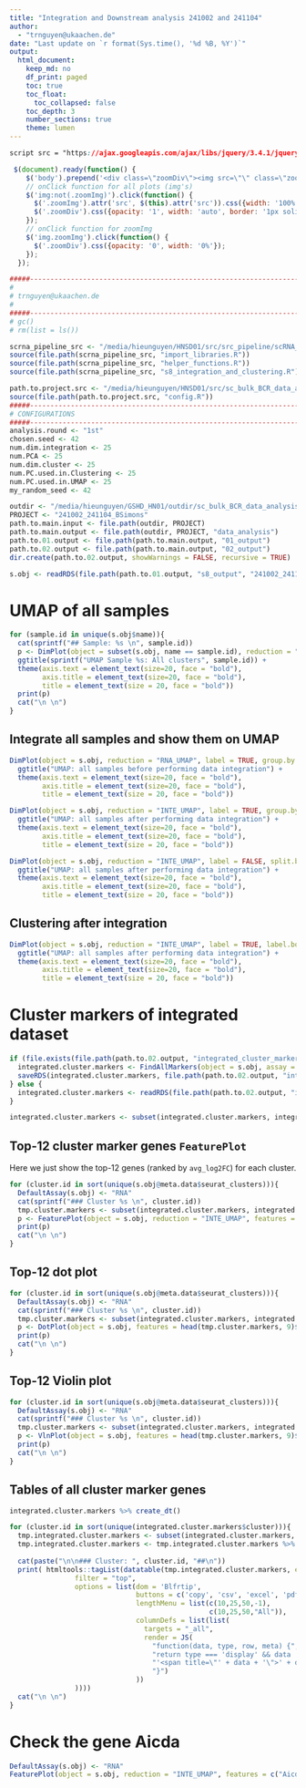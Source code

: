 ```yaml
---
title: "Integration and Downstream analysis 241002 and 241104"
author:
  - "trnguyen@ukaachen.de"
date: "Last update on `r format(Sys.time(), '%d %B, %Y')`"
output:
  html_document:
    keep_md: no
    df_print: paged
    toc: true
    toc_float:
      toc_collapsed: false
    toc_depth: 3
    number_sections: true
    theme: lumen
---
```



```css
script src = "https://ajax.googleapis.com/ajax/libs/jquery/3.4.1/jquery.min.js"
```

```js
 $(document).ready(function() {
    $('body').prepend('<div class=\"zoomDiv\"><img src=\"\" class=\"zoomImg\"></div>');
    // onClick function for all plots (img's)
    $('img:not(.zoomImg)').click(function() {
      $('.zoomImg').attr('src', $(this).attr('src')).css({width: '100%'});
      $('.zoomDiv').css({opacity: '1', width: 'auto', border: '1px solid white', borderRadius: '5px', position: 'fixed', top: '50%', left: '50%', marginRight: '-50%', transform: 'translate(-50%, -50%)', boxShadow: '0px 0px 50px #888888', zIndex: '50', overflow: 'auto', maxHeight: '100%'});
    });
    // onClick function for zoomImg
    $('img.zoomImg').click(function() {
      $('.zoomDiv').css({opacity: '0', width: '0%'}); 
    });
  });
```

<style type="text/css">
    div.datatables { height: auto !important;}
</style>


```r
#####----------------------------------------------------------------------#####
#
# trnguyen@ukaachen.de
#
#####----------------------------------------------------------------------#####
# gc()
# rm(list = ls())

scrna_pipeline_src <- "/media/hieunguyen/HNSD01/src/src_pipeline/scRNA_GEX_pipeline/processes_src"
source(file.path(scrna_pipeline_src, "import_libraries.R"))
source(file.path(scrna_pipeline_src, "helper_functions.R"))
source(file.path(scrna_pipeline_src, "s8_integration_and_clustering.R"))

path.to.project.src <- "/media/hieunguyen/HNSD01/src/sc_bulk_BCR_data_analysis/preprocessing/241002_BSimons"
source(file.path(path.to.project.src, "config.R"))
#####----------------------------------------------------------------------#####
# CONFIGURATIONS 
#####----------------------------------------------------------------------#####
analysis.round <- "1st"
chosen.seed <- 42
num.dim.integration <- 25 
num.PCA <- 25
num.dim.cluster <- 25
num.PC.used.in.Clustering <- 25
num.PC.used.in.UMAP <- 25
my_random_seed <- 42

outdir <- "/media/hieunguyen/GSHD_HN01/outdir/sc_bulk_BCR_data_analysis_v0.1"
PROJECT <- "241002_241104_BSimons"
path.to.main.input <- file.path(outdir, PROJECT)
path.to.main.output <- file.path(outdir, PROJECT, "data_analysis")
path.to.01.output <- file.path(path.to.main.output, "01_output")
path.to.02.output <- file.path(path.to.main.output, "02_output")
dir.create(path.to.02.output, showWarnings = FALSE, recursive = TRUE)

s.obj <- readRDS(file.path(path.to.01.output, "s8_output", "241002_241104_BSimons.output.s8.rds"))
```

# UMAP of all samples {.tabset}

```r
for (sample.id in unique(s.obj$name)){
  cat(sprintf("## Sample: %s \n", sample.id))
  p <- DimPlot(object = subset(s.obj, name == sample.id), reduction = "RNA_UMAP", label = TRUE, label.box = TRUE, label.size = 10, repel = TRUE) + 
  ggtitle(sprintf("UMAP Sample %s: All clusters", sample.id)) +
  theme(axis.text = element_text(size=20, face = "bold"),
        axis.title = element_text(size=20, face = "bold"), 
        title = element_text(size = 20, face = "bold"))
  print(p)
  cat("\n \n")
}

```

## Integrate all samples and show them on UMAP

```r
DimPlot(object = s.obj, reduction = "RNA_UMAP", label = TRUE, group.by = "name", label.box = TRUE, label.size = 10, repel = TRUE) +
  ggtitle("UMAP: all samples before performing data integration") + 
  theme(axis.text = element_text(size=20, face = "bold"),
        axis.title = element_text(size=20, face = "bold"), 
        title = element_text(size = 20, face = "bold"))
```


```r
DimPlot(object = s.obj, reduction = "INTE_UMAP", label = TRUE, group.by = "name", label.box = TRUE, label.size = 10, repel = TRUE) +
  ggtitle("UMAP: all samples after performing data integration") + 
  theme(axis.text = element_text(size=20, face = "bold"),
        axis.title = element_text(size=20, face = "bold"), 
        title = element_text(size = 20, face = "bold"))
```


```r
DimPlot(object = s.obj, reduction = "INTE_UMAP", label = FALSE, split.by = "name", ncol = 3, label.box = TRUE, label.size = 10, repel = TRUE) +
  ggtitle("UMAP: all samples after performing data integration") + 
  theme(axis.text = element_text(size=20, face = "bold"),
        axis.title = element_text(size=20, face = "bold"), 
        title = element_text(size = 20, face = "bold"))
```

## Clustering after integration
```r
DimPlot(object = s.obj, reduction = "INTE_UMAP", label = TRUE, label.box = TRUE, label.size = 10, repel = TRUE) +
  ggtitle("UMAP: all samples after performing data integration") + 
  theme(axis.text = element_text(size=20, face = "bold"),
        axis.title = element_text(size=20, face = "bold"), 
        title = element_text(size = 20, face = "bold"))
```


# Cluster markers of integrated dataset
```r

if (file.exists(file.path(path.to.02.output, "integrated_cluster_markers.rds")) == FALSE){
  integrated.cluster.markers <- FindAllMarkers(object = s.obj, assay = "RNA", test.use = "wilcox")
  saveRDS(integrated.cluster.markers, file.path(path.to.02.output, "integrated_cluster_markers.rds"))   
} else {
  integrated.cluster.markers <- readRDS(file.path(path.to.02.output, "integrated_cluster_markers.rds"))
}

integrated.cluster.markers <- subset(integrated.cluster.markers, integrated.cluster.markers$p_val_adj <= 0.05 & integrated.cluster.markers$avg_log2FC > 0)
```

## Top-12 cluster marker genes `FeaturePlot` {.tabset}
Here we just show the top-12 genes (ranked by `avg_log2FC`) for each cluster. 

```r
for (cluster.id in sort(unique(s.obj@meta.data$seurat_clusters))){
  DefaultAssay(s.obj) <- "RNA"
  cat(sprintf("### Cluster %s \n", cluster.id))
  tmp.cluster.markers <- subset(integrated.cluster.markers, integrated.cluster.markers$cluster == cluster.id) %>% arrange(desc(avg_log2FC))
  p <- FeaturePlot(object = s.obj, reduction = "INTE_UMAP", features = head(tmp.cluster.markers, 9)$gene, ncol = 3, label = TRUE, pt.size = 0.5, label.size = 5, label.color = "red")  
  print(p)
  cat("\n \n")
}
```


## Top-12 dot plot {.tabset}
```r
for (cluster.id in sort(unique(s.obj@meta.data$seurat_clusters))){
  DefaultAssay(s.obj) <- "RNA"
  cat(sprintf("### Cluster %s \n", cluster.id))
  tmp.cluster.markers <- subset(integrated.cluster.markers, integrated.cluster.markers$cluster == cluster.id) %>% arrange(desc(avg_log2FC))
  p <- DotPlot(object = s.obj, features = head(tmp.cluster.markers, 9)$gene)  
  print(p)
  cat("\n \n")
}
```

## Top-12 Violin plot {.tabset}
```r
for (cluster.id in sort(unique(s.obj@meta.data$seurat_clusters))){
  DefaultAssay(s.obj) <- "RNA"
  cat(sprintf("### Cluster %s \n", cluster.id))
  tmp.cluster.markers <- subset(integrated.cluster.markers, integrated.cluster.markers$cluster == cluster.id) %>% arrange(desc(avg_log2FC))
  p <- VlnPlot(object = s.obj, features = head(tmp.cluster.markers, 9)$gene)  
  print(p)
  cat("\n \n")
}
```

## Tables of all cluster marker genes {.tabset}
```r
integrated.cluster.markers %>% create_dt()
```

```r
for (cluster.id in sort(unique(integrated.cluster.markers$cluster))){
  tmp.integrated.cluster.markers <- subset(integrated.cluster.markers, integrated.cluster.markers$cluster == cluster.id) %>% arrange(desc(avg_log2FC))
  tmp.integrated.cluster.markers <- tmp.integrated.cluster.markers %>% mutate_if(is.numeric, round, 6) 
  
  cat(paste("\n\n### Cluster: ", cluster.id, "##\n"))
  print( htmltools::tagList(datatable(tmp.integrated.cluster.markers, extensions = 'Buttons',
                filter = "top",
                options = list(dom = 'Blfrtip',
                               buttons = c('copy', 'csv', 'excel', 'pdf', 'print'),
                               lengthMenu = list(c(10,25,50,-1),
                                                 c(10,25,50,"All")),
                               columnDefs = list(list(
                                 targets = "_all",
                                 render = JS(
                                   "function(data, type, row, meta) {",
                                   "return type === 'display' && data != null && data.length > 100 ?",
                                   "'<span title=\"' + data + '\">' + data.substr(0, 100) + '...</span>' : data;",
                                   "}")
                               ))
                ))))
  cat("\n \n")
}
```

# Check the gene Aicda
```r
DefaultAssay(s.obj) <- "RNA"
FeaturePlot(object = s.obj, reduction = "INTE_UMAP", features = c("Aicda"))
```


